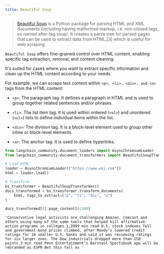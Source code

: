 ```yaml
---
title: Beautiful Soup
---
```


>[Beautiful Soup](https://www.crummy.com/software/BeautifulSoup/) is a Python package for parsing 
> HTML and XML documents (including having malformed markup, i.e. non-closed tags, so named after tag soup). 
> It creates a parse tree for parsed pages that can be used to extract data from HTML,[3] which 
> is useful for web scraping.

`Beautiful Soup` offers fine-grained control over HTML content, enabling specific tag extraction, removal, and content cleaning. 

It's suited for cases where you want to extract specific information and clean up the HTML content according to your needs.

For example, we can scrape text content within `<p>, <li>, <div>, and <a>` tags from the HTML content:

* `<p>`: The paragraph tag. It defines a paragraph in HTML and is used to group together related sentences and/or phrases.
 
* `<li>`: The list item tag. It is used within ordered (`<ol>`) and unordered (`<ul>`) lists to define individual items within the list.
 
* `<div>`: The division tag. It is a block-level element used to group other inline or block-level elements.
 
* `<a>`: The anchor tag. It is used to define hyperlinks.


```python
from langchain_community.document_loaders import AsyncChromiumLoader
from langchain_community.document_transformers import BeautifulSoupTransformer

# Load HTML
loader = AsyncChromiumLoader(["https://www.wsj.com"])
html = loader.load()
```


```python
# Transform
bs_transformer = BeautifulSoupTransformer()
docs_transformed = bs_transformer.transform_documents(
    html, tags_to_extract=["p", "li", "div", "a"]
)
```


```python
docs_transformed[0].page_content[0:500]
```



```output
'Conservative legal activists are challenging Amazon, Comcast and others using many of the same tools that helped kill affirmative-action programs in colleges.1,2099 min read U.S. stock indexes fell and government-bond prices climbed, after Moody’s lowered credit ratings for 10 smaller U.S. banks and said it was reviewing ratings for six larger ones. The Dow industrials dropped more than 150 points.3 min read Penn Entertainment’s Barstool Sportsbook app will be rebranded as ESPN Bet this fall as '
```
